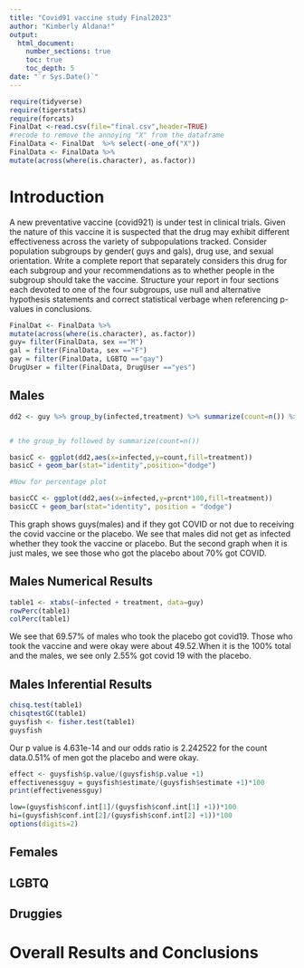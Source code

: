 ```yaml
---
title: "Covid91 vaccine study Final2023"
author: "Kimberly Aldana!"
output: 
  html_document:
    number_sections: true
    toc: true
    toc_depth: 5
date: "`r Sys.Date()`" 
---
```


```r
require(tidyverse)
require(tigerstats)
require(forcats)
FinalDat <-read.csv(file="final.csv",header=TRUE)
#recode to remove the annoying "X" from the dataframe
FinalData <- FinalDat  %>% select(-one_of("X"))
FinalData <- FinalData %>%
mutate(across(where(is.character), as.factor))
```

# Introduction

A new  preventative vaccine (covid921) is under test in clinical trials. Given the nature of this vaccine it is suspected that the drug may exhibit different effectiveness across the variety of subpopulations tracked. Consider population subgroups by gender( guys and gals), drug use, and sexual orientation. Write a complete report that separately considers this drug for each subgroup and your recommendations as to whether people in the subgroup should take the vaccine. Structure your report in four sections each devoted to one of the four subgroups, use null and alternative hypothesis statements and correct statistical verbage when referencing p-values in conclusions.

```r
FinalDat <- FinalData %>%
mutate(across(where(is.character), as.factor))
guy= filter(FinalData, sex =="M")
gal = filter(FinalData, sex =="F")
gay = filter(FinalData, LGBTQ =="gay")
DrugUser = filter(FinalData, DrugUser =="yes")

```


## Males

```r
dd2 <- guy %>% group_by(infected,treatment) %>% summarize(count=n()) %>% mutate(prcnt=count/sum(count))


# the group_by followed by summarize(count=n())

basicC <- ggplot(dd2,aes(x=infected,y=count,fill=treatment))
basicC + geom_bar(stat="identity",position="dodge")

#Now for percentage plot

basicCC <- ggplot(dd2,aes(x=infected,y=prcnt*100,fill=treatment)) 
basicCC + geom_bar(stat="identity", position = "dodge")
```

This graph shows guys(males) and if they got COVID or not due to receiving the covid vaccine or the placebo. We see that males did not get as infected whether they took the vaccine or placebo. But the second graph when it is just males, we see those who got the placebo about 70% got COVID.


## Males Numerical Results 

```r
table1 <- xtabs(~infected + treatment, data=guy)
rowPerc(table1)
colPerc(table1)
```

We see that 69.57% of males who took the placebo got covid19. Those who took the vaccine and were okay were about 49.52.When it is the 100% total and the males, we see only 2.55% got covid 19 with the placebo.

## Males Inferential Results

```r
chisq.test(table1)
chisqtestGC(table1)
guysfish <- fisher.test(table1)
guysfish
```

Our p value is 4.631e-14 and our odds ratio is 2.242522 for the count data.0.51% of men got the placebo and were okay. 


```r
effect <- guysfish$p.value/(guysfish$p.value +1)
effectivenessguy = guysfish$estimate/(guysfish$estimate +1)*100
print(effectivenessguy)
```

```r
low=(guysfish$conf.int[1]/(guysfish$conf.int[1] +1))*100
hi=(guysfish$conf.int[2]/(guysfish$conf.int[2] +1))*100
options(digits=2)
```




## Females


## LGBTQ



## Druggies


# Overall Results and Conclusions